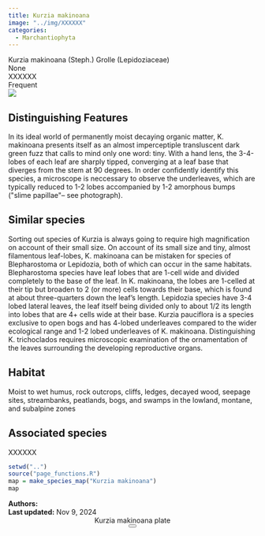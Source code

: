```yaml
---
title: Kurzia makinoana
image: "../img/XXXXXX"
categories:
  - Marchantiophyta
---
```


<div class="info-panel">
 <div class="info-top">
  <div class="taxon-scientific"><span class="taxon-name">Kurzia makinoana</span> <span class="taxon-authority">(Steph.) Grolle</span> <span class="taxon-family">(Lepidoziaceae)</span></div>
  <div class="taxon-common">None</div>
 </div>
 <div class="info-bottom">
  <div class="taxon-qnd">XXXXXX</div>
  <div class="taxon-abundance">Frequent</div>
 </div>
</div>
<div class="imerss-content-frame">
 <div class="imerss-image-header">
  <div class="imerss-image-holder imerss-column-left" data-toggle="tooltip" style="background-image: url(../img/XXXXXX)" title="XXXXXX">
  </div>

  <div class="imerss-image-holder imerss-column-right" data-toggle="tooltip" style="background-image: url(../img/XXXXXX)" title="XXXXXX">
  </div>
 
 </div>
 <div class="imerss-content-lower">
  <div class="imerss-column-left">
  <div class="tab-microscope" data-micromodal-trigger="modal-plate">
  <img src="../img/bryo guide microscope.png"/>
  </div>

<h2>Distinguishing Features</h2>

In its ideal world of permanently moist decaying organic matter, K. makinoana presents itself as an almost imperceptiple transluscent dark green fuzz that calls to mind only one word: tiny. With a hand lens, the 3-4-lobes of each leaf are sharply tipped, converging at a leaf base that diverges from the stem at 90 degrees. In order confidently identify this species, a microscope is neccessary to observe the underleaves, which are typically reduced to 1-2 lobes accompanied by 1-2 amorphous bumps (&quot;slime papillae&quot;-- see photograph). 

<h2>Similar species</h2>

Sorting out species of Kurzia is always going to require high magnification on account of their small size. On account of its small size and tiny, almost filamentous leaf-lobes, K. makinoana can be mistaken for species of Blepharostoma or Lepidozia, both of which can occur in the same habitats. Blepharostoma species have leaf lobes that are 1-cell wide and divided completely to the base of the leaf. In K. makinoana, the lobes are 1-celled at their tip but broaden to 2 (or more) cells towards their base, which is found at about three-quarters down the leaf's length. Lepidozia species have 3-4 lobed lateral leaves, the leaf itself being divided only to about 1/2 its length into lobes that are 4+ cells wide at their base. Kurzia pauciflora is a species exclusive to open bogs and has 4-lobed underleaves compared to the wider ecological range and 1-2 lobed underleaves of K. makinoana. Distinguishing K. trichoclados requires microscopic examination of the ornamentation of the leaves surrounding the developing reproductive organs. 

<h2>Habitat</h2>

Moist to wet humus, rock outcrops, cliffs, ledges, decayed wood, seepage sites, streambanks, peatlands, bogs, and swamps in the lowland, montane, and subalpine zones

<h2>Associated species</h2>

XXXXXX
</div>

<div class="imerss-column-right">

<div class="imerss-image-holder imerss-column-right" data-toggle="tooltip" style="background-image: url(../img/XXXXX)" title="XXXXX">
</div>

<div class="imerss-map-holder">
```r
setwd("..")
source("page_functions.R")
map = make_species_map("Kurzia makinoana")
map
```
</div>

</div>

</div>
</div>

<div class="taxon-footer">
 <div class="taxon-authors"><b>Authors:</b> <span></span></div>
 <div class="taxon-update"><b>Last updated:</b> <span>Nov 9, 2024</span></div>
</div>

<div class="modal micromodal-slide" id="modal-plate" aria-hidden="true">
 <div class="modal__overlay" tabindex="-1" data-micromodal-close>
  <div class="modal__container" role="dialog" aria-modal="true" aria-labelledby="modal-plate-title" >
   <header class="modal__header">
   <div class="modal__title" id="modal-plate-title">
  Kurzia makinoana plate
   </div>
   <button class="modal__close" aria-label="Close" data-micromodal-close></button>
   </header>
  <div class="modal__content" id="modal-plate-content">
   <div class="imerss-image-holder" data-toggle="tooltip" style="background-image: url(../img/XXXXX)" title="XXXXX">
  </div>
  </div>
  </div>
 </div>
</div>

<script src="../js/micromodal.min.js"></script>
<link href="../css/style-taxon.css" rel="stylesheet">
<link href="../css/micromodal.css" rel="stylesheet">

<script>
MicroModal.init();
</script>

